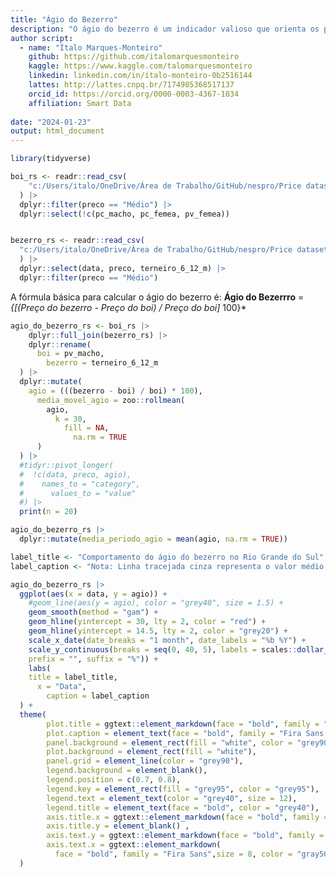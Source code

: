 ```yaml
---
title: "Ágio do Bezerro"
description: "O ágio do bezerro é um indicador valioso que orienta os produtores na tomada de decisões embasadas, contribuindo para operações mais rentáveis e sustentáveis no agronegócio."
author script: 
  - name: "Ítalo Marques-Monteiro"
    github: https://github.com/italomarquesmonteiro
    kaggle: https://www.kaggle.com/talomarquesmonteiro
    linkedin: linkedin.com/in/ítalo-monteiro-0b2516144
    lattes: http://lattes.cnpq.br/7174985368517137
    orcid_id: https://orcid.org/0000-0003-4367-1034
    affiliation: Smart Data
        
date: "2024-01-23"
output: html_document
---
```


```r
library(tidyverse)
```

```r
boi_rs <- readr::read_csv(
    "c:/Users/italo/OneDrive/Área de Trabalho/GitHub/nespro/Price dataset/GadoGordo.csv" # nolint
  ) |>
  dplyr::filter(preco == "Médio") |>
  dplyr::select(!c(pc_macho, pc_femea, pv_femea))


bezerro_rs <- readr::read_csv(
  "c:/Users/italo/OneDrive/Área de Trabalho/GitHub/nespro/Price dataset/GadoReposição.csv" # nolint
  ) |>
  dplyr::select(data, preco, terneiro_6_12_m) |>
  dplyr::filter(preco == "Médio")
```

A fórmula básica para calcular o ágio do bezerro é:
  **Ágio do Bezerrro** = *{[(Preço do bezerro - Preço do boi) / Preço do boi] * 100}*

```r
agio_do_bezerro_rs <- boi_rs |>
    dplyr::full_join(bezerro_rs) |>
    dplyr::rename(
      boi = pv_macho,
        bezerro = terneiro_6_12_m
  ) |>
  dplyr::mutate(
    agio = (((bezerro - boi) / boi) * 100),
      media_movel_agio = zoo::rollmean(
        agio,
          k = 30,
            fill = NA,
              na.rm = TRUE
      )
  ) |>
  #tidyr::pivot_longer(
  #  !c(data, preco, agio),
  #    names_to = "category",
  #      values_to = "value"
  #) |>
  print(n = 20)
```

```r
agio_do_bezerro_rs |>
  dplyr::mutate(media_periodo_agio = mean(agio, na.rm = TRUE))
```


```r
label_title <- "Comportamento do ágio do bezerro no Rio Grande do Sul" # nolint
label_caption <- "Nota: Linha tracejada cinza representa o valor médio do período. \nOs valores do preço da arroba são referentes as mesmas datas de divulgação em ambas as praças  \nDados do boi gordo RS: Núcleo de Estudos em Sistemas de Produção de Bovinos de Corte e Cadeia Produtiva (NESPro) \nPlot: @italo.m.m" # nolint
```


```r
agio_do_bezerro_rs |>
  ggplot(aes(x = data, y = agio)) +
    #geom_line(aes(y = agio), color = "grey40", size = 1.5) +
    geom_smooth(method = "gam") +
    geom_hline(yintercept = 30, lty = 2, color = "red") +
    geom_hline(yintercept = 14.5, lty = 2, color = "grey20") +
    scale_x_date(date_breaks = "1 month", date_labels = "%b %Y") +
    scale_y_continuous(breaks = seq(0, 40, 5), labels = scales::dollar_format(
    prefix = "", suffix = "%")) +
    labs(
    title = label_title,
      x = "Data",
        caption = label_caption
  ) +
  theme(
        plot.title = ggtext::element_markdown(face = "bold", family = "Source Sans Pro", size = 25, hjust = 0, color = "gray40",), # nolint
        plot.caption = element_text(face = "bold", family = "Fira Sans Pro", size = 12, color = "gray70"), # nolint
        panel.background = element_rect(fill = "white", color = "grey90"),
        plot.background = element_rect(fill = "white"),
        panel.grid = element_line(color = "grey90"),
        legend.background = element_blank(),
        legend.position = c(0.7, 0.8),
        legend.key = element_rect(fill = "grey95", color = "grey95"),
        legend.text = element_text(color = "grey40", size = 12),
        legend.title = element_text(face = "bold", color = "grey40"),
        axis.title.x = ggtext::element_markdown(face = "bold", family = "Fira Sans",size = 15, hjust = 0, color = "gray50"), # nolint,
        axis.title.y = element_blank() ,
        axis.text.y = ggtext::element_markdown(face = "bold", family = "Fira Sans",size = 8, hjust = 0, color = "gray50"), # nolint,
        axis.text.x = ggtext::element_markdown(
          face = "bold", family = "Fira Sans",size = 8, color = "gray50", angle=60, hjust=1) # nolint
  )

```